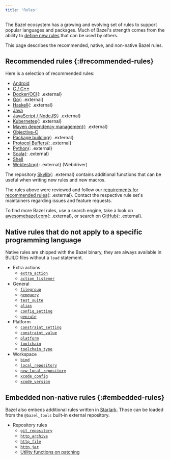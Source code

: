 ```yaml
---
title: 'Rules'
---
```


The Bazel ecosystem has a growing and evolving set of rules to support popular
languages and packages. Much of Bazel's strength comes from the ability to
[define new rules](/versions/7.4.0/extending/concepts) that can be used by others.

This page describes the recommended, native, and non-native Bazel rules.

## Recommended rules {:#recommended-rules}

Here is a selection of recommended rules:

* [Android](/versions/7.4.0/docs/bazel-and-android)
* [C / C++](/versions/7.4.0/docs/bazel-and-cpp)
* [Docker/OCI](https://github.com/bazel-contrib/rules_oci){: .external}
* [Go](https://github.com/bazelbuild/rules_go){: .external}
* [Haskell](https://github.com/tweag/rules_haskell){: .external}
* [Java](/versions/7.4.0/docs/bazel-and-java)
* [JavaScript / NodeJS](https://github.com/bazelbuild/rules_nodejs){: .external}
* [Kubernetes](https://github.com/bazelbuild/rules_k8s){: .external}
* [Maven dependency management](https://github.com/bazelbuild/rules_jvm_external){: .external}
* [Objective-C](/versions/7.4.0/docs/bazel-and-apple)
* [Package building](https://github.com/bazelbuild/rules_pkg){: .external}
* [Protocol Buffers](https://github.com/bazelbuild/rules_proto#protobuf-rules-for-bazel){: .external}
* [Python](https://github.com/bazelbuild/rules_python){: .external}
* [Scala](https://github.com/bazelbuild/rules_scala){: .external}
* [Shell](/versions/7.4.0/reference/be/shell)
* [Webtesting](https://github.com/bazelbuild/rules_webtesting){: .external} (Webdriver)

The repository [Skylib](https://github.com/bazelbuild/bazel-skylib){: .external} contains
additional functions that can be useful when writing new rules and new
macros.

The rules above were reviewed and follow our
[requirements for recommended rules](/versions/7.4.0/community/recommended-rules){: .external}.
Contact the respective rule set's maintainers regarding issues and feature
requests.

To find more Bazel rules, use a search engine, take a look on
[awesomebazel.com](https://awesomebazel.com/){: .external}, or search on
[GitHub](https://github.com/search?o=desc&q=bazel+rules&s=stars&type=Repositories){: .external}.

## Native rules that do not apply to a specific programming language

Native rules are shipped with the Bazel binary, they are always available in
BUILD files without a `load` statement.

* Extra actions
  - [`extra_action`](/versions/7.4.0/reference/be/extra-actions#extra_action)
  - [`action_listener`](/versions/7.4.0/reference/be/extra-actions#action_listener)
* General
  - [`filegroup`](/versions/7.4.0/reference/be/general#filegroup)
  - [`genquery`](/versions/7.4.0/reference/be/general#genquery)
  - [`test_suite`](/versions/7.4.0/reference/be/general#test_suite)
  - [`alias`](/versions/7.4.0/reference/be/general#alias)
  - [`config_setting`](/versions/7.4.0/reference/be/general#config_setting)
  - [`genrule`](/versions/7.4.0/reference/be/general#genrule)
* Platform
  - [`constraint_setting`](/versions/7.4.0/reference/be/platforms-and-toolchains#constraint_setting)
  - [`constraint_value`](/versions/7.4.0/reference/be/platforms-and-toolchains#constraint_value)
  - [`platform`](/versions/7.4.0/reference/be/platforms-and-toolchains#platform)
  - [`toolchain`](/versions/7.4.0/reference/be/platforms-and-toolchains#toolchain)
  - [`toolchain_type`](/versions/7.4.0/reference/be/platforms-and-toolchains#toolchain_type)
* Workspace
  - [`bind`](/versions/7.4.0/reference/be/workspace#bind)
  - [`local_repository`](/versions/7.4.0/reference/be/workspace#local_repository)
  - [`new_local_repository`](/versions/7.4.0/reference/be/workspace#new_local_repository)
  - [`xcode_config`](/versions/7.4.0/reference/be/objective-c#xcode_config)
  - [`xcode_version`](/versions/7.4.0/reference/be/objective-c#xcode_version)

## Embedded non-native rules {:#embedded-rules}

Bazel also embeds additional rules written in [Starlark](/versions/7.4.0/rules/language). Those can be loaded from
the `@bazel_tools` built-in external repository.

* Repository rules
  - [`git_repository`](/versions/7.4.0/rules/lib/repo/git#git_repository)
  - [`http_archive`](/versions/7.4.0/rules/lib/repo/http#http_archive)
  - [`http_file`](/versions/7.4.0/rules/lib/repo/http#http_archive)
  - [`http_jar`](/versions/7.4.0/rules/lib/repo/http#http_jar)
  - [Utility functions on patching](/versions/7.4.0/rules/lib/repo/utils)
